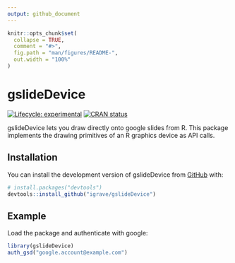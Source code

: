 ```yaml
---
output: github_document
---
```


<!-- README.md is generated from README.Rmd. Please edit that file -->

```r
knitr::opts_chunk$set(
  collapse = TRUE,
  comment = "#>",
  fig.path = "man/figures/README-",
  out.width = "100%"
)
```

# gslideDevice

<!-- badges: start -->
[![Lifecycle: experimental](https://img.shields.io/badge/lifecycle-experimental-orange.svg)](https://lifecycle.r-lib.org/articles/stages.html#experimental)
[![CRAN status](https://www.r-pkg.org/badges/version/gslideDevice)](https://CRAN.R-project.org/package=gslideDevice)
<!-- badges: end -->

gslideDevice lets you draw directly onto google slides from R. This package implements the drawing primitives of an R graphics device as API calls.

## Installation

You can install the development version of gslideDevice from [GitHub](https://github.com/) with:

``` r
# install.packages("devtools")
devtools::install_github("igrave/gslideDevice")
```

## Example

Load the package and authenticate with google:

```r
library(gslideDevice)
auth_gsd("google.account@example.com")
```
